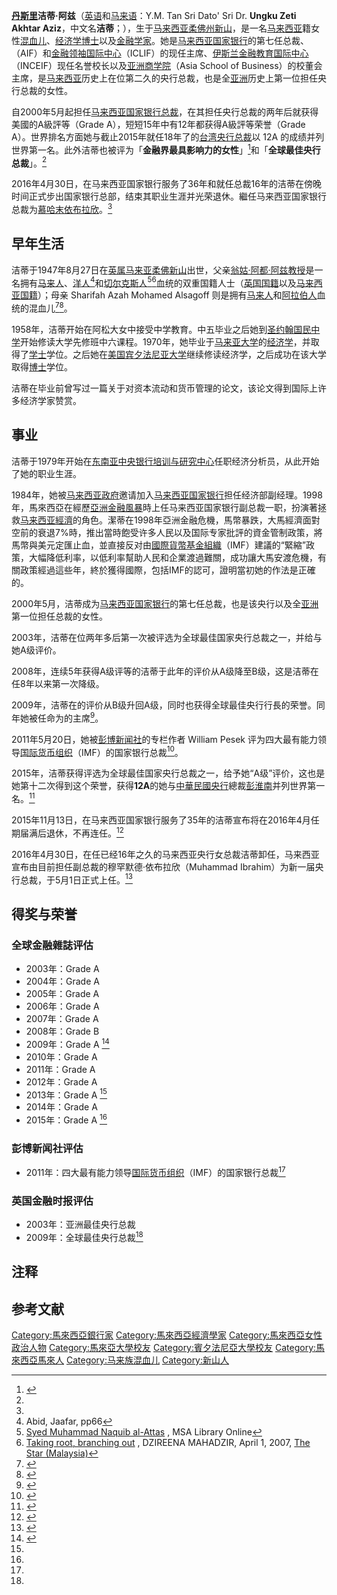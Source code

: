 {{Infobox officeholder
| honorific-prefix    = [[馬來語稱謂列表|丹斯里拿督斯里]]
| name                = 洁蒂·阿兹<br />Zeti Akhtar Aziz
| honorific-suffix    = [[博士|博士]]<br />{{small|[[柔佛州授勋及嘉奖制度|DKII (Johor)]] [[马来西亚联邦授勋及嘉奖制度|PSM]] [[彭亨州授勋及嘉奖制度|SSAP]] [[马来西亚联邦授勋及嘉奖制度|SUMW]] [[柔佛州授勋及嘉奖制度|DPMJ]]}}
| native_name         = اوڠكو زيتي اختر بنت اوڠكو عبدالعزيز
| native_name_lang    = 
| image               = File:Malaysian Central Bank Governor Tan Sri Dr. Zeti Akhtar Aziz.jpg
| imagesize           = 180
| caption             = 
| order1              = 
| office1             = 第七任[[马来西亚国家银行|马来西亚国家银行总裁]]
| term_start1         = 2000年5月1日
| term_end1           = 2016年4月30日
| predecessor1        = {{tsl|ms|Ali Abul Hassan Sulaiman|阿里阿布哈山·苏莱曼}}
| successor1          = {{tsl|ms|Muhammad bin Ibrahim|莫哈末·依布拉欣|}}
| order2              = 
| office2             = [[第七次马哈迪内阁|马来西亚国家资政理事会]]成员
| term_start2         = 2018年5月12日
| term_end2           = 2018年8月21日
| predecessor2        = ''职位创始''
| successor2          = ''职位废止''
| office3             = {{tsl|en|Permodalan Nasional Berhad|马来西亚国民投资机构|}}董事会主席
| predecessor3        = {{tsl|en|Abdul Wahid Omar|阿都瓦希·奥曼}}
| term_start3         = 2018年7月1日
| office4             = [[森那美|森那美集团]]董事会主席
| predecessor4        = 
| term_start4         = 2018年7月23日
| birth_name          = Zeti Akhtar Aziz
| birth_date          = {{birth date and age|1947|8|26}}
| birth_place         = {{flagicon|Malayan Union}} [[马来亚联邦|英属马来亚联邦]][[柔佛州|柔佛州]][[新山|新山]]
| death_date          = 
| death_place         = 
| restingplace        = 
| restingplacecoordinates = 
| birthname           = 
| nationality         = {{flag|Malaysia}}（1963至今）<br />{{flagicon|Malaya}} [[马来亚联合邦|马来亚联合邦]]（1957—1963）<br />{{flagicon|Malaya}} [[英属马来亚|英属马来亚联合邦]]（1948—1957）<br />{{flagicon |Malayan Union}} [[马来亚联邦|英属马来亚联邦]]（1947—1948）
| party               = 无政党{{notetag|在马来西亚，国家银行总裁是公务员，因而国家银行总裁不能有任何政治背景。}}
| otherparty          = 
| spouse              = 
| partner             = 道菲阿曼（Tawfiq Ayman）
| relations           = 
| children            = Alif（儿子）以及 Aziz（女儿）
| parents             = [[翁姑·阿都·阿兹|翁姑·阿都·阿兹]]（父亲）<br />Sharifah Azah Mohamed Alsagoff（母亲）
| residence           = 
| alma_mater          = [[圣约翰国民中学|圣约翰国民中学]]<br />[[马来亚大学|马来亚大学]]<br />[[宾夕法尼亚大学|宾夕法尼亚大学]]
| occupation          = 企業家、經濟顧問
| profession          = 经济学
| cabinet             = 
| committees          = 
| portfolio           = 
| signature           = Zeti Akhtar Aziz Signature 11 March 2015.png
| signature_alt       = 
| website             = 
| footnotes           = 
}}
'''[[丹斯里|丹斯里]]洁蒂·阿兹'''（[[英语|英语]]和[[马来语|马来语]]：Y.M. Tan Sri Dato' Sri Dr. '''Ungku Zeti Akhtar Aziz'''，中文名'''洁蒂'''{{r|星洲日报}}；{{bd|1947年|8月27日|}}），生于[[马来西亚|马来西亚]][[柔佛州|柔佛州]][[新山|新山]]，是一名[[马来西亚|马来西亚]]籍女性[[混血儿|混血儿]]、[[经济学|经济学博士]]以及[[金融|金融学家]]。她是[[马来西亚国家银行|马来西亚国家银行]]的第七任总裁、{{link-en|亚洲金融研究所|Asian Institute of Finance}}（AIF）和[[金融领袖国际中心|金融领袖国际中心]]（ICLIF）的现任主席、[[伊斯兰金融教育国际中心|伊斯兰金融教育国际中心]]（INCEIF）现任名誉校长以及[[亚洲商学院|亚洲商学院]]（Asia School of Business）的校董会主席，是[[马来西亚|马来西亚]]历史上在位第二久的央行总裁，也是全[[亚洲|亚洲]]历史上第一位担任央行总裁的女性。

自2000年5月起担任[[马来西亚国家银行|马来西亚国家银行总裁]]，在其担任央行总裁的两年后就获得美國{{link-en|全球金融雜誌|Global Finance (magazine)}}的A級評等（Grade A），短短15年中有12年都获得A級評等荣誉（Grade A）。世界排名方面她与截止2015年就任18年了的[[彭淮南|台湾央行总裁]]以 12A 的成绩并列世界第一名。此外洁蒂也被评为「'''金融界最具影响力的女性'''」<ref name=GradeA2015>{{cite|title=2015年08月25日 - 與台彭淮南並列世界第一‧潔蒂膺“12A”中行总裁|url=http://biz.sinchew.com.my/node/121513|date=25 August 2015|publisher=Sin Chew Daily Malaysia|access-date=2015年8月25日|archive-url=https://web.archive.org/web/20150826201213/http://biz.sinchew.com.my/node/121513|archive-date=2015年8月26日|dead-url=yes}}</ref>和「'''全球最佳央行总裁'''」。<ref name=worldbestchief2009/>

2016年4月30日，在马来西亚国家银行服务了36年和就任总裁16年的洁蒂在傍晚时间正式步出国家银行总部，结束其职业生涯并光荣退休。繼任马来西亚国家银行总裁为[[慕哈末依布拉欣|慕哈末依布拉欣]]。<ref name=tuixiu/>

==早年生活==
洁蒂于1947年8月27日在[[英属马来亚|英属马来亚]][[柔佛|柔佛]][[新山|新山]]出世，父亲[[翁姑·阿都·阿兹|翁姑·阿都·阿兹教授]]是一名拥有[[马来人|马来人]]、[[洋人|洋人]]<ref>Abid, Jaafar, pp66</ref>和[[切尔克斯人|切尔克斯人]]<ref>[http://cgm.cs.mcgill.ca/~hagha/library/attas.htm Syed Muhammad Naquib al-Attas] {{webarchive|url=https://web.archive.org/web/20110114052326/http://cgm.cs.mcgill.ca/~hagha/library/attas.htm |date=2011-01-14 }}, MSA Library Online</ref><ref>[http://www.thestar.com.my/lifestyle/story.asp?file=/2007/4/1/lifefocus/17281586&sec=lifefocus Taking root, branching out] {{Wayback|url=http://www.thestar.com.my/lifestyle/story.asp?file=%2F2007%2F4%2F1%2Flifefocus%2F17281586&sec=lifefocus |date=20090408093155 }}, DZIREENA MAHADZIR, April 1, 2007, [[The_Star_(Malaysia)|The Star (Malaysia)]]</ref>血统的双重国籍人士（[[英国|英国国籍]]以及[[马来西亚|马来西亚国籍]]）；母亲 Sharifah Azah Mohamed Alsagoff 则是拥有[[马来人|马来人]]和[[阿拉伯人|阿拉伯人]]血统的混血儿<ref>{{Cite news| title= Finance's female face| url= http://small-business-voip.tmcnet.com/news/2005/Dec/1246332.htm| date= 2005-12-29| publisher= TMCnet.com| accessdate= 2015-07-07| archive-date= 2012-02-18| archive-url= https://web.archive.org/web/20120218213504/http://small-business-voip.tmcnet.com/news/2005/Dec/1246332.htm| dead-url= no}}</ref><ref>{{Cite news| title= The world's successful diasporas| url= http://www.managementtoday.co.uk/news/648273/| date= 2007-04-03| publisher= managementtoday.com| accessdate= 2015-07-07| archive-date= 2013-01-15| archive-url= https://web.archive.org/web/20130115173048/http://www.managementtoday.co.uk/news/648273/| dead-url= no}}</ref>。

1958年，洁蒂开始在阿松大女中接受中学教育。中五毕业之后她到[[圣约翰国民中学|圣约翰国民中学]]开始修读大学先修班中六课程。1970年，她毕业于[[马来亚大学|马来亚大学]]的[[经济学|经济学]]，并取得了[[学士|学士]]学位。之后她在[[宾夕法尼亚大学|美国宾夕法尼亚大学]]继续修读经济学，之后成功在该大学取得[[博士|博士]]学位。

洁蒂在毕业前曾写过一篇关于对资本流动和货币管理的论文，该论文得到国际上许多经济学家赞赏。

==事业==
洁蒂于1979年开始在[[东南亚中央银行培训与研究中心|东南亚中央银行培训与研究中心]]任职经济分析员，从此开始了她的职业生涯。

1984年，她被[[马来西亚政府|马来西亚政府]]邀请加入[[马来西亚国家银行|马来西亚国家银行]]担任经济部副经理。1998年，馬來西亞在經歷[[亞洲金融風暴|亞洲金融風暴]]時上任马来西亚国家银行副总裁一职，扮演著拯救[[马来西亚經濟|马来西亚經濟]]的角色。潔蒂在1998年亞洲金融危機，馬幣暴跌，大馬經濟面對空前的衰退7%時，推出當時飽受许多人民以及国际专家批評的資金管制政策，將馬幣與美元定匯止血，並直接反对由[[國際貨幣基金組織|國際貨幣基金組織]]（IMF）建議的“緊縮”政策，大幅降低利率，以低利率幫助人民和企業渡過難關，成功讓大馬安渡危機，有關政策經過這些年，終於獲得國際，包括IMF的認可，證明當初她的作法是正確的。 

2000年5月，洁蒂成为[[马来西亚国家银行|马来西亚国家银行]]的第七任总裁，也是该央行以及全[[亚洲|亚洲]]第一位担任总裁的女性。

2003年，洁蒂在位两年多后第一次被{{link-en|全球金融雜誌|Global Finance (magazine)}}评选为全球最佳国家央行总裁之一，并给与她A级评价。

2008年，连续5年获得A级评等的洁蒂于此年{{link-en|全球金融雜誌|Global Finance (magazine)}}的评价从A级降至B级，这是洁蒂在任8年以来第一次降级。

2009年，洁蒂在{{link-en|全球金融雜誌|Global Finance (magazine)}}的评价从B级升回A级，同时也获得全球最佳央行行長的荣誉。同年她被任命为{{link-en|亚洲金融研究所|Asian Institute of Finance}}的主席<ref>{{Cite news| title= Dr. Zeti Akhtar Aziz the world's best central bank chief| url= http://www.allvoices.com/contributed-news/6743907-dr-zeti-akhtar-aziz-the-worlds-best-central-bank-chief| date= Sep 13, 2010| publisher= All Voices.com| deadurl= yes| archiveurl= https://web.archive.org/web/20121013143857/http://www.allvoices.com/contributed-news/6743907-dr-zeti-akhtar-aziz-the-worlds-best-central-bank-chief| archivedate= 2012-10-13}}</ref>。

2011年5月20日，她被[[彭博新闻社|彭博新闻社]]的专栏作者 William Pesek 评为四大最有能力领导[[国际货币组织|国际货币组织]]（IMF）的国家银行总裁<ref name=IMF2011>{{Cite news| title=Zeti one of Bloomberg columnist’s top picks to head IMF| url=http://www.themalaysianinsider.com/business/article/zeti-one-of-bloomberg-columnists-top-picks-to-head-imf/| date=May 21, 2011| publisher=The Malaysian Insider| deadurl=yes| archiveurl=https://web.archive.org/web/20110522092505/http://www.themalaysianinsider.com/business/article/zeti-one-of-bloomberg-columnists-top-picks-to-head-imf/| archivedate=2011年5月22日}}</ref>。

2015年，洁蒂获得{{link-en|全球金融雜誌|Global Finance (magazine)}}评选为全球最佳国家央行总裁之一，给予她“A级”评价，这也是她第十二次得到这个荣誉，获得'''12A'''的她与[[中華民國央行|中華民國央行]]總裁[[彭淮南|彭淮南]]并列世界第一名。<ref>{{Cite web |url=http://biz.sinchew.com.my/node/121513 |title=存档副本 |access-date=2015-08-25 |archive-url=https://web.archive.org/web/20150826201213/http://biz.sinchew.com.my/node/121513 |archive-date=2015-08-26 |dead-url=yes }}</ref>

2015年11月13日，在马来西亚国家银行服务了35年的洁蒂宣布将在2016年4月任期届满后退休，不再连任。<ref name=sharesinfo4u>{{Cite web |url=http://sharesinfo4u.com/archives/24858 |title=存档副本 |access-date=2015-11-13 |archive-url=https://web.archive.org/web/20151116011558/http://sharesinfo4u.com/archives/24858 |archive-date=2015-11-16 |dead-url=yes }}</ref>

2016年4月30日，在任已经16年之久的马来西亚央行女总裁洁蒂卸任，马来西亚宣布由目前担任副总裁的穆罕默德·依布拉欣（Muhammad Ibrahim）为新一届央行总裁，于5月1日正式上任。<ref name=tuixiu>{{Cite web |url=http://finance.eastmoney.com/news/1351,20160428619265166.html |title=马来西亚央行女总裁泽提退休 副总裁穆罕默德接任 |access-date=2016-04-30 |archive-date=2019-08-31 |archive-url=https://web.archive.org/web/20190831214025/http://finance.eastmoney.com/news/1351,20160428619265166.html |dead-url=no }}</ref>

==得奖与荣誉==
{{未完成列表}}
===全球金融雜誌评估===
*2003年：Grade A
*2004年：Grade A
*2005年：Grade A
*2006年：Grade A
*2007年：Grade A
*2008年：Grade B
*2009年：Grade A <ref name=worldbestchief2009>{{Cite news| title= Dr. Zeti Akhtar Aziz the world's best central bank chief| url= http://www.allvoices.com/contributed-news/6743907-dr-zeti-akhtar-aziz-the-worlds-best-central-bank-chief| date= Sep 13, 2010| publisher= All Voices.com| deadurl= yes| archiveurl= https://web.archive.org/web/20121013143857/http://www.allvoices.com/contributed-news/6743907-dr-zeti-akhtar-aziz-the-worlds-best-central-bank-chief| archivedate= 2012-10-13}}</ref>
*2010年：Grade A
*2011年：Grade A
*2012年：Grade A
*2013年：Grade A <ref name=GradeA2013/>
*2014年：Grade A
*2015年：Grade A <ref name=GradeA2015/>

===彭博新闻社评估===
*2011年：四大最有能力领导[[国际货币组织|国际货币组织]]（IMF）的国家银行总裁<ref name=IMF2011/>
===英国金融时报评估===
*2003年：亚洲最佳央行总裁
*2009年：全球最佳央行总裁<ref name=worldbestchief2009/>

==注释==
{{reflist|group="註"}}

==参考文献==
{{Portal|马来西亚}}
{{Reflist|2|refs=
<ref name="星洲日报">张德兰. [http://www.sinchew.com.my/node/1659475 学中文情结：洁蒂和谭秀容师生53年后重逢]. 星洲日报, 2017, 7(6)</ref>
}}

{{DEFAULTSORT:Zeti, Akhtar Aziz}}
[[Category:馬來西亞銀行家|Category:馬來西亞銀行家]]
[[Category:馬來西亞經濟學家|Category:馬來西亞經濟學家]]
[[Category:馬來西亞女性政治人物|Category:馬來西亞女性政治人物]]
[[Category:馬來亞大學校友|Category:馬來亞大學校友]]
[[Category:賓夕法尼亞大學校友|Category:賓夕法尼亞大學校友]]
[[Category:馬來西亞馬來人|Category:馬來西亞馬來人]]
[[Category:马来族混血儿|Category:马来族混血儿]]
[[Category:新山人|Category:新山人]]